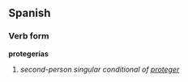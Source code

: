 ==Spanish==
===Verb form===
'''protegerías'''

# ''second-person singular conditional of [[proteger]]''